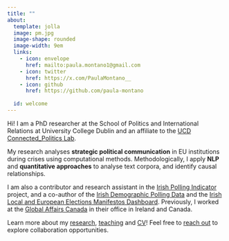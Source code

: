 ```yaml
---
title: ""
about:
  template: jolla
  image: pm.jpg
  image-shape: rounded
  image-width: 9em
  links:
    - icon: envelope
      href: mailto:paula.montano1@gmail.com
    - icon: twitter
      href: https://x.com/PaulaMontano__
    - icon: github
      href: https://github.com/paula-montano
      
  id: welcome 
---
```


:::{#welcome}

::: {.justify}

Hi! I am a PhD researcher at the School of Politics and International Relations at University College Dublin and an affiliate to the [UCD Connected_Politics Lab](https://www.ucd.ie/connected_politics/). 

My research analyses **strategic political communication** in EU institutions during crises using computational methods. Methodologically, I apply **NLP** and **quantitative approaches** to analyse text corpora, and identify causal relationships. 

I am also a contributor and research assistant in the [Irish Polling Indicator](https://irishpollingindicator.com/) project, and a co-author of the [Irish Demographic Polling Data](https://github.com/Irish-Dem-Polling/datasets) and the [Irish Local and European Elections Manifestos Dashboard](https://irishpoliticsdata.shinyapps.io/manifestoexplorer/). Previously, I worked at the [Global Affairs Canada](https://www.international.gc.ca/global-affairs-affaires-mondiales/home-accueil.aspx?lang=eng) in their office in Ireland and Canada.

Learn more about my [research](research.qmd), [teaching](teaching.qmd) and [CV](CV_Montano_Paula.pdf)! Feel free to [reach out](mailto:paula.montano1@gmail.com) to explore collaboration opportunities. 

:::

:::


